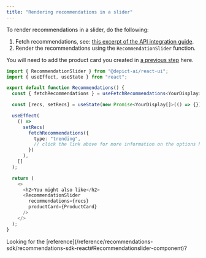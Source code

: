 ```yaml
---
title: "Rendering recommendations in a slider"
---
```


To render recommendations in a slider, do the following:

1. Fetch recommendations, see: [this excerpt of the API integration guide](/api-guide/recommendations/api-client/fetching).
2. Render the recommendations using the `RecommendationSlider` function.

You will need to add the product card you created in [a previous step](/react-ui-guide/setup/product-card) here.

```ts
import { RecommendationSlider } from "@depict-ai/react-ui";
import { useEffect, useState } from "react";

export default function Recommendations() {
  const { fetchRecommendations } = useFetchRecommendations<YourDisplay>();

  const [recs, setRecs] = useState(new Promise<YourDisplay[]>(() => {})); // So placeholders are shown while loading

  useEffect(
    () =>
      setRecs(
        fetchRecommendations({
          type: "trending",
          // click the link above for more information on the options here
        })
      ),
    []
  );

  return (
    <>
      <h2>You might also like</h2>
      <RecommendationSlider
        recommendations={recs}
        productCard={ProductCard}
      />
    </>
  );
}
```

<Info>
  Looking for the
  [reference](/reference/recommendations-sdk/recommendations-sdk-react#Recommendationslider-component)?
</Info>
